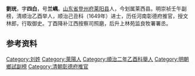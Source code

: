 {{expand|time=2013-05-25T05:48:36+00:00}}
{{unreferenced|time=2013-05-25T05:48:36+00:00}}
'''劉珖'''，字'''四白'''，号'''兰嵎'''。[[山东省|山东省]][[登州府|登州府]][[莱阳县|莱阳县]]人，今划属莱西县。明崇祯壬午副榜，清顺治乙酉举人，顺治己丑科（1649年）进士，历任河南彰德府推官，授文林郎，行取御史。丁酉降补江西按察司照磨，后升上林苑监良牧署署丞。

== 参考资料 ==
{{reflist}}

{{順治六年己丑科殿試金榜}}

{{Authority control}}

{{DEFAULTSORT:}}
[[Category:刘姓|Category:刘姓]]
[[Category:萊陽人|Category:萊陽人]]
[[Category:順治二年乙酉科舉人|Category:順治二年乙酉科舉人]]
[[Category:明朝鄉試副榜|Category:明朝鄉試副榜]]
[[Category:清朝彰德府推官|Category:清朝彰德府推官]]